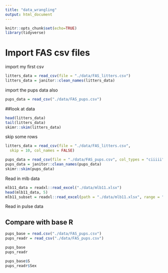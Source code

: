 ```yaml
---
title: "data_wrangling"
output: html_document
---
```


```r
knitr::opts_chunk$set(echo=TRUE)
library(tidyverse)
```

# Import FAS csv files

import my first csv

```r
litters_data = read_csv(file = "./data/FAS_litters.csv")
litters_data = janitor::clean_names(litters_data)

```

import the pups data also
```r
pups_data = read_csv("./data/FAS_pups.csv")
```

##look at data

```r
head(litters_data)
tail(litters_data)
skimr::skim(litters_data)
```

skip some rows
```r
litters_data = read_csv(file = "./data/FAS_litters.csv",
  skip = 10, col_names = FALSE)
```

```r
pups_data = read_csv(file = "./data/FAS_pups.csv", col_types = "ciiiii")
pups_data = janitor::clean_names(pups_data)
skimr::skim(pups_data)

```

Read in mlb data
```r
mlb11_data = readxl::read_excel("./data/mlb11.xlsx")
head(mlb11_data, 5)
mlb11_subset = readxl::read_excel(path = "./data/mlb11.xlsx", range = "A1:E17")
```

Read in pulse data


## Compare with base R

```r
pups_base = read.csv("./data/FAS_pups.csv")
pups_readr = read_csv("./data/FAS_pups.csv")

pups_base
pups_readr

pups_base$S
pups_readr$Sex
```


